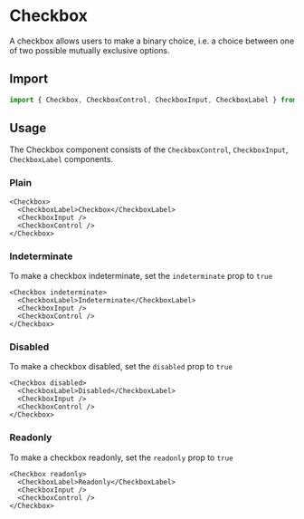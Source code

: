 # Checkbox

A checkbox allows users to make a binary choice, i.e. a choice between one of two possible mutually
exclusive options.

## Import

```ts
import { Checkbox, CheckboxControl, CheckboxInput, CheckboxLabel } from '@ark-ui/react'
```

## Usage

The Checkbox component consists of the `CheckboxControl`, `CheckboxInput`, `CheckboxLabel`
components.

### Plain

```tsx
<Checkbox>
  <CheckboxLabel>Checkbox</CheckboxLabel>
  <CheckboxInput />
  <CheckboxControl />
</Checkbox>
```

<!-- TODO: implement controlled usage
### Controlled usage

When the checkbox value changes, the `onChange` callback is invoked.
Pass the checked state via the `checked` prop.

```tsx
const MyCheckbox = () => {
  const [checked, setChecked] = React.useState(false)
  return (
    <Checkbox checked={checked} onChange={(e) => setChecked(e.checked)}>
      <CheckboxLabel>Controlled</CheckboxLabel>
      <CheckboxInput />
      <CheckboxControl />
    </Checkbox>
  )
}
```
-->

### Indeterminate

To make a checkbox indeterminate, set the `indeterminate` prop to `true`

```tsx
<Checkbox indeterminate>
  <CheckboxLabel>Indeterminate</CheckboxLabel>
  <CheckboxInput />
  <CheckboxControl />
</Checkbox>
```

### Disabled

To make a checkbox disabled, set the `disabled` prop to `true`

```tsx
<Checkbox disabled>
  <CheckboxLabel>Disabled</CheckboxLabel>
  <CheckboxInput />
  <CheckboxControl />
</Checkbox>
```

### Readonly

To make a checkbox readonly, set the `readonly` prop to `true`

```tsx
<Checkbox readonly>
  <CheckboxLabel>Readonly</CheckboxLabel>
  <CheckboxInput />
  <CheckboxControl />
</Checkbox>
```
